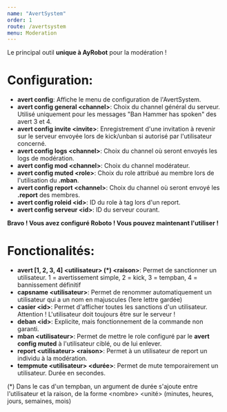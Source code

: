 ---
name: "AvertSystem"
order: 1
route: /avertsystem
menu: Moderation
---

Le principal outil **unique à AyRobot** pour la modération !

# Configuration:

- **avert config**: Affiche le menu de configuration de l'AvertSystem.
- **avert config general \<channel\>**: Choix du channel général du serveur. Utilisé uniquement pour les messages "Ban Hammer has spoken" des avert 3 et 4.
- **avert config invite \<invite\>**: Enregistrement d'une invitation à revenir sur le serveur envoyée lors de kick/unban si autorisé par l'utilisateur concerné.
- **avert config logs \<channel\>**: Choix du channel où seront envoyés les logs de modération.
- **avert config mod \<channel\>**: Choix du channel modérateur.
- **avert config muted \<role\>**: Choix du role attribué au membre lors de l'utilisation du **.mban**.
- **avert config report \<channel\>**: Choix du channel où seront envoyé les **.report** des membres.
- **avert config roleid \<id\>**: ID du role à tag lors d'un report.
- **avert config serveur \<id\>**: ID du serveur courant.

**Bravo ! Vous avez configuré Roboto ! Vous pouvez maintenant l'utiliser !**

# Fonctionalités:

- **avert [1, 2, 3, 4] \<utilisateur\> (\*) \<raison\>**: Permet de sanctionner un utilisateur. 1 = avertissement simple, 2 = kick, 3 = tempban, 4 = bannissement définitif
- **capsname \<utilisateur\>**: Permet de renommer automatiquement un utilisateur qui a un nom en majuscules (1ere lettre gardée)
- **casier \<id\>**: Permet d'afficher toutes les sanctions d'un utilisateur. Attention ! L'utilisateur doit toujours être sur le serveur !
- **deban \<id\>**: Explicite, mais fonctionnement de la commande non garanti.
- **mban \<utilisateur\>**: Permet de mettre le role configuré par le **avert config muted** à l'utilisateur ciblé, ou de lui enlever.
- **report \<utilisateur\> \<raison\>**: Permet à un utilisateur de report un individu à la modération.
- **tempmute \<utilisateur\> <durée>**: Permet de mute temporairement un utilisateur. Durée en secondes.

(*) Dans le cas d'un tempban, un argument de durée s'ajoute entre l'utilisateur et la raison, de la forme \<nombre\> \<unité\> (minutes, heures, jours, semaines, mois)